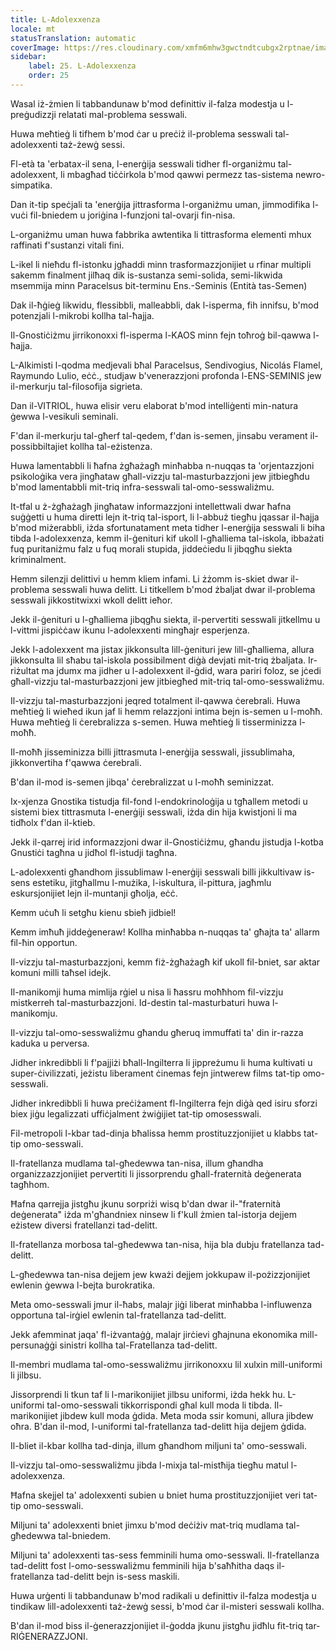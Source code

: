 ```yaml
---
title: L-Adolexxenza
locale: mt
statusTranslation: automatic
coverImage: https://res.cloudinary.com/xmfm6mhw3gwctndtcubgx2rptnae/image/upload/v1740337243/small_cover_educacion_fundamental_a051170f1c.webp
sidebar:
    label: 25. L-Adolexxenza
    order: 25
---
```

Wasal iż-żmien li tabbandunaw b'mod definittiv il-falza modestja u l-preġudizzji relatati mal-problema sesswali.

Huwa meħtieġ li tifhem b'mod ċar u preċiż il-problema sesswali tal-adolexxenti taż-żewġ sessi.

Fl-età ta 'erbatax-il sena, l-enerġija sesswali tidher fl-organiżmu tal-adolexxent, li mbagħad tiċċirkola b'mod qawwi permezz tas-sistema newro-simpatika.

Dan it-tip speċjali ta 'enerġija jittrasforma l-organiżmu uman, jimmodifika l-vuċi fil-bniedem u joriġina l-funzjoni tal-ovarji fin-nisa.

L-organiżmu uman huwa fabbrika awtentika li tittrasforma elementi mhux raffinati f'sustanzi vitali fini.

L-ikel li nieħdu fl-istonku jgħaddi minn trasformazzjonijiet u rfinar multipli sakemm finalment jilħaq dik is-sustanza semi-solida, semi-likwida msemmija minn Paracelsus bit-terminu Ens.-Seminis (Entità tas-Semen)

Dak il-ħġieġ likwidu, flessibbli, malleabbli, dak l-isperma, fih innifsu, b'mod potenzjali l-mikrobi kollha tal-ħajja.

Il-Gnostiċiżmu jirrikonoxxi fl-isperma l-KAOS minn fejn toħroġ bil-qawwa l-ħajja.

L-Alkimisti l-qodma medjevali bħal Paracelsus, Sendivogius, Nicolás Flamel, Raymundo Lulio, eċċ., studjaw b'venerazzjoni profonda l-ENS-SEMINIS jew il-merkurju tal-filosofija sigrieta.

Dan il-VITRIOL, huwa elisir veru elaborat b'mod intelliġenti min-natura ġewwa l-vesikuli seminali.

F'dan il-merkurju tal-għerf tal-qedem, f'dan is-semen, jinsabu verament il-possibbiltajiet kollha tal-eżistenza.

Huwa lamentabbli li ħafna żgħażagħ minħabba n-nuqqas ta 'orjentazzjoni psikoloġika vera jingħataw għall-vizzju tal-masturbazzjoni jew jitbiegħdu b'mod lamentabbli mit-triq infra-sesswali tal-omo-sesswaliżmu.

It-tfal u ż-żgħażagħ jingħataw informazzjoni intellettwali dwar ħafna suġġetti u huma diretti lejn it-triq tal-isport, li l-abbuż tiegħu jqassar il-ħajja b'mod miżerabbli, iżda sfortunatament meta tidher l-enerġija sesswali li biha tibda l-adolexxenza, kemm il-ġenituri kif ukoll l-għalliema tal-iskola, ibbażati fuq puritaniżmu falz u fuq morali stupida, jiddeċiedu li jibqgħu siekta kriminalment.

Hemm silenzji delittivi u hemm kliem infami. Li żżomm is-skiet dwar il-problema sesswali huwa delitt. Li titkellem b'mod żbaljat dwar il-problema sesswali jikkostitwixxi wkoll delitt ieħor.

Jekk il-ġenituri u l-għalliema jibqgħu siekta, il-pervertiti sesswali jitkellmu u l-vittmi jispiċċaw ikunu l-adolexxenti mingħajr esperjenza.

Jekk l-adolexxent ma jistax jikkonsulta lill-ġenituri jew lill-għalliema, allura jikkonsulta lil sħabu tal-iskola possibilment diġà devjati mit-triq żbaljata. Ir-riżultat ma jdumx ma jidher u l-adolexxent il-ġdid, wara pariri foloz, se jċedi għall-vizzju tal-masturbazzjoni jew jitbiegħed mit-triq tal-omo-sesswaliżmu.

Il-vizzju tal-masturbazzjoni jeqred totalment il-qawwa ċerebrali. Huwa meħtieġ li wieħed ikun jaf li hemm relazzjoni intima bejn is-semen u l-moħħ. Huwa meħtieġ li ċerebralizza s-semen. Huwa meħtieġ li tisserminizza l-moħħ.

Il-moħħ jisseminizza billi jittrasmuta l-enerġija sesswali, jissublimaha, jikkonvertiha f'qawwa ċerebrali.

B'dan il-mod is-semen jibqa' ċerebralizzat u l-moħħ seminizzat.

Ix-xjenza Gnostika tistudja fil-fond l-endokrinoloġija u tgħallem metodi u sistemi biex tittrasmuta l-enerġiji sesswali, iżda din hija kwistjoni li ma tidħolx f'dan il-ktieb.

Jekk il-qarrej irid informazzjoni dwar il-Gnostiċiżmu, għandu jistudja l-kotba Gnustiċi tagħna u jidħol fl-istudji tagħna.

L-adolexxenti għandhom jissublimaw l-enerġiji sesswali billi jikkultivaw is-sens estetiku, jitgħallmu l-mużika, l-iskultura, il-pittura, jagħmlu eskursjonijiet lejn il-muntanji għolja, eċċ.

Kemm uċuħ li setgħu kienu sbieħ jidbiel!

Kemm imħuħ jiddeġeneraw! Kollha minħabba n-nuqqas ta' għajta ta' allarm fil-ħin opportun.

Il-vizzju tal-masturbazzjoni, kemm fiż-żgħażagħ kif ukoll fil-bniet, sar aktar komuni milli taħsel idejk.

Il-manikomji huma mimlija rġiel u nisa li ħassru moħħhom fil-vizzju mistkerreh tal-masturbazzjoni. Id-destin tal-masturbaturi huwa l-manikomju.

Il-vizzju tal-omo-sesswaliżmu għandu għeruq immuffati ta' din ir-razza kaduka u perversa.

Jidher inkredibbli li f'pajjiżi bħall-Ingilterra li jippreżumu li huma kultivati u super-ċivilizzati, jeżistu liberament ċinemas fejn jintwerew films tat-tip omo-sesswali.

Jidher inkredibbli li huwa preċiżament fl-Ingilterra fejn diġà qed isiru sforzi biex jiġu legalizzati uffiċjalment żwiġijiet tat-tip omosesswali.

Fil-metropoli l-kbar tad-dinja bħalissa hemm prostituzzjonijiet u klabbs tat-tip omo-sesswali.

Il-fratellanza mudlama tal-għedewwa tan-nisa, illum għandha organizzazzjonijiet pervertiti li jissorprendu għall-fraternità deġenerata tagħhom.

Ħafna qarrejja jistgħu jkunu sorpriżi wisq b'dan dwar il-"fraternità deġenerata" iżda m'għandniex ninsew li f'kull żmien tal-istorja dejjem eżistew diversi fratellanzi tad-delitt.

Il-fratellanza morbosa tal-għedewwa tan-nisa, hija bla dubju fratellanza tad-delitt.

L-għedewwa tan-nisa dejjem jew kważi dejjem jokkupaw il-pożizzjonijiet ewlenin ġewwa l-bejta burokratika.

Meta omo-sesswali jmur il-ħabs, malajr jiġi liberat minħabba l-influwenza opportuna tal-irġiel ewlenin tal-fratellanza tad-delitt.

Jekk afemminat jaqa' fl-iżvantaġġ, malajr jirċievi għajnuna ekonomika mill-persunaġġi sinistri kollha tal-Fratellanza tad-delitt.

Il-membri mudlama tal-omo-sesswaliżmu jirrikonoxxu lil xulxin mill-uniformi li jilbsu.

Jissorprendi li tkun taf li l-marikonijiet jilbsu uniformi, iżda hekk hu. L-uniformi tal-omo-sesswali tikkorrispondi għal kull moda li tibda. Il-marikonijiet jibdew kull moda ġdida. Meta moda ssir komuni, allura jibdew oħra. B'dan il-mod, l-uniformi tal-fratellanza tad-delitt hija dejjem ġdida.

Il-bliet il-kbar kollha tad-dinja, illum għandhom miljuni ta' omo-sesswali.

Il-vizzju tal-omo-sesswaliżmu jibda l-mixja tal-mistħija tiegħu matul l-adolexxenza.

Ħafna skejjel ta' adolexxenti subien u bniet huma prostituzzjonijiet veri tat-tip omo-sesswali.

Miljuni ta' adolexxenti bniet jimxu b'mod deċiżiv mat-triq mudlama tal-għedewwa tal-bniedem.

Miljuni ta' adolexxenti tas-sess femminili huma omo-sesswali. Il-fratellanza tad-delitt fost l-omo-sesswaliżmu femminili hija b'saħħitha daqs il-fratellanza tad-delitt bejn is-sess maskili.

Huwa urġenti li tabbandunaw b'mod radikali u definittiv il-falza modestja u tindikaw lill-adolexxenti taż-żewġ sessi, b'mod ċar il-misteri sesswali kollha.

B'dan il-mod biss il-ġenerazzjonijiet il-ġodda jkunu jistgħu jidħlu fit-triq tar-RIĠENERAZZJONI.

